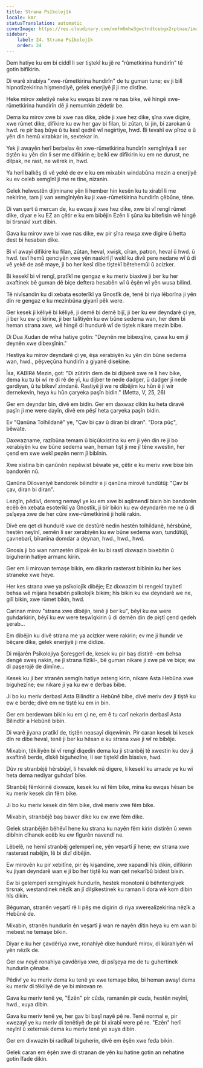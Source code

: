```yaml
---
title: Strana Psîkolojîk
locale: kmr
statusTranslation: automatic
coverImage: https://res.cloudinary.com/xmfm6mhw3gwctndtcubgx2rptnae/image/upload/v1740468922/small_cover_tratado_de_psicologia_revolucionaria_a4c0dca4e0.webp
sidebar:
    label: 24. Strana Psîkolojîk
    order: 24
---
```

Dem hatiye ku em bi ciddî li ser tiştekî ku jê re "rûmetkirina hundirîn" tê gotin bifikirin.

Di warê xirabiya "xwe-rûmetkirina hundirîn" de tu guman tune; ev ji bilî hipnotîzekirina hişmendiyê, gelek enerjiyê jî ji me distîne.

Heke mirov xeletiyê neke ku ewqas bi xwe re nas bike, wê hingê xwe-rûmetkirina hundirîn dê ji nemumkin zêdetir be.

Dema ku mirov xwe bi xwe nas dike, zêde ji xwe hez dike, şîna xwe digire, xwe rûmet dike, difikire ku ew her gav bi filan, bi zûtan, bi jin, bi zarokan û hwd. re pir baş bûye û tu kesî qedrê wî negirtiye, hwd. Bi tevahî ew pîroz e û yên din hemû xirabkar in, sextekar in.

Yek ji awayên herî berbelav ên xwe-rûmetkirina hundirîn xemgîniya li ser tiştên ku yên din li ser me difikirin e; belkî ew difikirin ku em ne durust, ne dilpak, ne rast, ne wêrek in, hwd.

Ya herî balkêş di vê yekê de ev e ku em mixabin windabûna mezin a enerjiyê ku ev celeb xemgînî ji me re tîne, nizanin.

Gelek helwestên dijminane yên li hember hin kesên ku tu xirabî li me nekirine, tam ji van xemgîniyên ku ji xwe-rûmetkirina hundirîn çêbûne, têne.

Di van şert û mercan de, ku ewqas ji xwe hez dike, xwe bi vî rengî rûmet dike, diyar e ku EZ an çêtir e ku em bibêjin Ezên li şûna ku bitefisin wê hingê bi tirsnakî xurt dibin.

Gava ku mirov xwe bi xwe nas dike, ew pir şîna rewşa xwe digire û hetta dest bi hesaban dike.

Bi vî awayî difikire ku filan, zûtan, heval, xwişk, cîran, patron, heval û hwd. û hwd. tevî hemû qenciyên xwe yên naskirî jî wekî ku divê pere nedane wî û di vê yekê de asê maye, ji bo her kesî dibe tiştekî bêtehemûl û acizker.

Bi kesekî bi vî rengî, pratîkî ne gengaz e ku meriv biaxive ji ber ku her axaftinek bê guman dê biçe deftera hesabên wî û êşên wî yên wusa bilind.

Tê nivîsandin ku di xebata esoterîkî ya Gnostîk de, tenê bi riya lêborîna ji yên din re gengaz e ku mezinbûna giyanî pêk were.

Ger kesek ji kêliyê bi kêliyê, ji demê bi demê bijî, ji ber ku ew deyndarê çi ye, ji ber ku ew çi kirine, ji ber talîtiyên ku ew bûne sedema wan, her dem bi heman strana xwe, wê hingê di hundurê wî de tiştek nikare mezin bibe.

Di Dua Xudan de wiha hatiye gotin: "Deynên me bibexşîne, çawa ku em jî deynên xwe dibexşînin."

Hestiya ku mirov deyndarê çi ye, êşa xerabiyên ku yên din bûne sedema wan, hwd., pêşveçûna hundirîn a giyanê disekine.

Îsa, KABIRê Mezin, got: "Di zûtirîn dem de bi dijberê xwe re li hev bike, dema ku tu bi wî re di rê de yî, ku dijber te nede dadger, û dadger jî nede gardiyan, û tu bikevî zindanê. Rastiyê ji we re dibêjim ku hûn ê ji wir dernekevin, heya ku hûn çaryeka paşîn bidin." (Metta, V, 25, 26)

Ger em deyndar bin, divê em bidin. Ger em daxwaz dikin ku heta diravê paşîn ji me were dayîn, divê em pêşî heta çaryeka paşîn bidin.

Ev "Qanûna Tolhildanê" ye, "Çav bi çav û diran bi diran". "Dora pûç", bêwate.

Daxwazname, razîbûna temam û biçûkxistina ku em ji yên din re ji bo xerabiyên ku ew bûne sedema wan, heman tişt ji me jî têne xwestin, her çend em xwe wekî pezên nerm jî bibînin.

Xwe xistina bin qanûnên nepêwist bêwate ye, çêtir e ku meriv xwe bixe bin bandorên nû.

Qanûna Dilovaniyê bandorek bilindtir e ji qanûna mirovê tundûtûj: "Çav bi çav, diran bi diran".

Lezgîn, pêdivî, dereng nemayî ye ku em xwe bi aqilmendî bixin bin bandorên ecêb ên xebata esoterîkî ya Gnostîk, ji bîr bikin ku ew deyndarên me ne û di psîşeya xwe de her cûre xwe-rûmetkirinê ji holê rakin.

Divê em qet di hundurê xwe de destûrê nedin hestên tolhildanê, hêrsbûnê, hestên neyînî, xemên li ser xerabiyên ku ew bûne sedema wan, tundûtûjî, çavnebarî, bîranîna domdar a deynan, hwd., hwd., hwd.

Gnosis ji bo wan namzetên dilpak ên ku bi rastî dixwazin bixebitin û biguherin hatiye armanc kirin.

Ger em li mirovan temaşe bikin, em dikarin rasterast bibînin ku her kes straneke xwe heye.

Her kes strana xwe ya psîkolojîk dibêje; Ez dixwazim bi rengekî taybetî behsa wê mijara hesabên psîkolojîk bikim; hîs bikin ku ew deyndarê we ne, gilî bikin, xwe rûmet bikin, hwd.

Carinan mirov "strana xwe dibêjin, tenê ji ber ku", bêyî ku ew were guhdarkirin, bêyî ku ew were teşwîqkirin û di demên din de piştî çend qedeh şerab...

Em dibêjin ku divê strana me ya acizker were rakirin; ev me ji hundir ve bêçare dike, gelek enerjiyê ji me didize.

Di mijarên Psîkolojiya Şoreşgerî de, kesek ku pir baş distirê -em behsa dengê xweş nakin, ne jî strana fîzîkî-, bê guman nikare ji xwe pê ve biçe; ew di paşerojê de dimîne...

Kesek ku ji ber stranên xemgîn hatiye asteng kirin, nikare Asta Hebûna xwe biguhezîne; ew nikare ji ya ku ew e derbas bibe.

Ji bo ku meriv derbasî Asta Bilindtir a Hebûnê bibe, divê meriv dev ji tiştê ku ew e berde; divê em ne tiştê ku em in bin.

Ger em berdewam bikin ku em çi ne, em ê tu carî nekarin derbasî Asta Bilindtir a Hebûnê bibin.

Di warê jiyana pratîkî de, tiştên neasayî diqewimin. Pir caran kesek bi kesek din re dibe heval, tenê ji ber ku hêsan e ku strana xwe ji wî re bibêje.

Mixabin, têkiliyên bi vî rengî diqedin dema ku ji stranbêj tê xwestin ku dev ji axaftinê berde, dîskê biguhezîne, li ser tiştekî din biaxive, hwd.

Dûv re stranbêjê hêrsbûyî, li hevalek nû digere, li kesekî ku amade ye ku wî heta dema nediyar guhdarî bike.

Stranbêj fêmkirinê dixwaze, kesek ku wî fêm bike, mîna ku ewqas hêsan be ku meriv kesek din fêm bike.

Ji bo ku meriv kesek din fêm bike, divê meriv xwe fêm bike.

Mixabin, stranbêjê baş bawer dike ku ew xwe fêm dike.

Gelek stranbêjên bêhêvî hene ku strana ku nayên fêm kirin distirên û xewn dibînin cîhanek ecêb ku ew fîgurên navendî ne.

Lêbelê, ne hemî stranbêj gelemperî ne, yên veşartî jî hene; ew strana xwe rasterast nabêjin, lê bi dizî dibêjin.

Ew mirovên ku pir xebitîne, pir êş kişandine, xwe xapandî hîs dikin, difikirin ku jiyan deyndarê wan e ji bo her tiştê ku wan qet nekarîbû bidest bixin.

Ew bi gelemperî xemgîniyek hundurîn, hestek monotonî û bêhntengiyek tirsnak, westandinek nêzîk an jî dilşikestinek ku raman li dora wê kom dibin hîs dikin.

Bêguman, stranên veşartî rê li pêş me digirin di riya xwerealîzekirina nêzîk a Hebûnê de.

Mixabin, stranên hundurîn ên veşartî ji wan re nayên dîtin heya ku em wan bi mebest ne temaşe bikin.

Diyar e ku her çavdêriya xwe, ronahiyê dixe hundurê mirov, di kûrahiyên wî yên nêzîk de.

Ger ew neyê ronahiya çavdêriya xwe, di psîşeya me de tu guhertinek hundurîn çênabe.

Pêdivî ye ku meriv dema ku tenê ye xwe temaşe bike, bi heman awayî dema ku meriv di têkiliyê de ye bi mirovan re.

Gava ku meriv tenê ye, "Ezên" pir cûda, ramanên pir cuda, hestên neyînî, hwd., xuya dibin.

Gava ku meriv tenê ye, her gav bi başî nayê pê re. Tenê normal e, pir xwezayî ye ku meriv di tenêtiyê de pir bi xirabî were pê re. "Ezên" herî neyînî û xeternak dema ku meriv tenê ye xuya dibin.

Ger em dixwazin bi radîkalî biguherin, divê em êşên xwe feda bikin.

Gelek caran em êşên xwe di stranan de yên ku hatine gotin an nehatine gotin îfade dikin.

